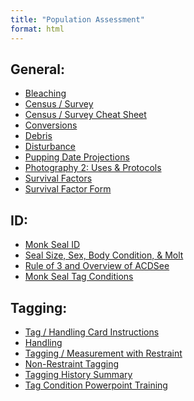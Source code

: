 ```yaml
---
title: "Population Assessment"
format: html
---
```


##  General:
-   [Bleaching](https://docs.google.com/document/d/1mrClIj7AfK7qw7WxD-LvHUCUZ6rO33ZFLEI7VWutucw/edit?usp=sharing){.external target="_blank"}
-   [Census / Survey](https://docs.google.com/document/d/1I08YoF8nIJRpc_WxLhOHuOJAHCwrb46-QQBgn-dZFoA/edit?usp=sharing){.external target="_blank"}
-   [Census / Survey Cheat Sheet](https://docs.google.com/document/d/1HeZLfyXMWLLxxh9AWiyF8Rh66szuFKzjjYMI2KosTlk/edit?usp=sharing){.external target="_blank"}
-   [Conversions](https://docs.google.com/document/d/1BhY5BIDZElfz6A5U3GLbEy8vmU0wWpgOeOXr8KFG7xo/edit?usp=sharing){.external target="_blank"}
-   [Debris](https://docs.google.com/document/d/1sA_-fAHfUqwLGoqEYtDnx6q-JD4-jTvBAEr7CcBaZ1k/edit?usp=sharing){.external target="_blank"}
-   [Disturbance](https://docs.google.com/document/d/1X2w4jRv17VeFLbudBIFU_SfyzrxF5TwyHl2EB82t-Gs/edit?usp=sharing){.external target="_blank"}
-   [Pupping Date Projections](https://docs.google.com/document/d/14tA4XqslUwIYk1VLUKQwgEstcIn0O-A-GB4PB4nWG4w/edit?usp=sharing){.external target="_blank"}
-   [Photography 2: Uses & Protocols](https://docs.google.com/document/d/1Xnr5TriBjEbgY2mHoke0MoRSc6prqVtj3q9tLbV2AHg/edit?usp=sharing){.external target="_blank"}
-   [Survival Factors](https://docs.google.com/document/d/1dj7ma2BnuomvsHCsM9SF6BklgqAQYPLBzJwOuRJaju8/edit?usp=sharing){.external target="_blank"}
-   [Survival Factor Form](https://drive.google.com/file/d/1rAJt_0qeqVcjlkzF4LuwHtAfEaBv1f2q/view?usp=sharing){.external target="_blank"}

##  ID:
-   [Monk Seal ID](https://drive.google.com/file/d/1GiU993zTjv1TCnU_8lEEOJgPRfsueutD/view?usp=drive_link){.external target="_blank"}
-   [Seal Size, Sex, Body Condition, & Molt](https://drive.google.com/file/d/1lMjtU81AhvJfx4qy6_CxnJ4JDhQGe4RO/view?usp=sharing){.external target="_blank"}
-   [Rule of 3 and Overview of ACDSee](https://drive.google.com/file/d/1A5sNBdi0Z4OuszzjxKQYASL9zl8569E1/view?usp=drive_link){.external target="_blank"}
-   [Monk Seal Tag Conditions](https://drive.google.com/file/d/10KwqTgLoo9lotGidwBkLmGDXnZnmrlXv/view?usp=drive_link){.external target="_blank"}

##  Tagging:
-   [Tag / Handling Card Instructions](https://docs.google.com/document/d/1rhw_x5j09A9lEIdxBTcGYKqgWnLxqMIIHxGmeYnd-FU/edit?usp=sharing){.external target="_blank"}
-   [Handling](https://docs.google.com/document/d/1NLHJxTplzQ-aZByUBOuhazUXw5eQYJ4x8o8FzF9dJCI/edit?usp=sharing){.external target="_blank"}
-   [Tagging / Measurement with Restraint](https://docs.google.com/document/d/1sObvdiEl5I9Z7UNOia99ElsNHJsMd-oH6Lldec43VBQ/edit?usp=sharing){.external target="_blank"}
-   [Non-Restraint Tagging](https://docs.google.com/document/d/1IcgNqc33K3DpGWAs8mBPhGvaUOj9gTRta3kRgJvAWg0/edit?usp=sharing){.external target="_blank"}
-   [Tagging History Summary](https://docs.google.com/document/d/1-zZBWtrPdVf7bmQSgp0cAD-hc9gAysm5vOFqPDpC-Ic/edit?usp=sharing){.external target="_blank"}
-   [Tag Condition Powerpoint Training](https://drive.google.com/file/d/1BGkltQOovILKe7kqd5NpPbGS270RO2hg/view?usp=sharing){.external target="_blank"}